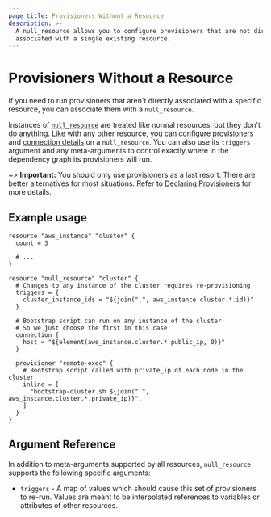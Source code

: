 ```yaml
---
page_title: Provisioners Without a Resource
description: >-
  A null_resource allows you to configure provisioners that are not directly
  associated with a single existing resource.
---
```


# Provisioners Without a Resource

[null]: https://registry.terraform.io/providers/hashicorp/null/latest/docs/resources/resource

If you need to run provisioners that aren't directly associated with a specific
resource, you can associate them with a `null_resource`.

Instances of [`null_resource`][null] are treated like normal resources, but they
don't do anything. Like with any other resource, you can configure
[provisioners](/language/resources/provisioners/syntax) and [connection
details](/language/resources/provisioners/connection) on a `null_resource`. You can also
use its `triggers` argument and any meta-arguments to control exactly where in
the dependency graph its provisioners will run.

~> **Important:** You should only use provisioners as a last resort. There are better alternatives for most situations. Refer to
[Declaring Provisioners](/language/resources/provisioners/syntax) for more details.

## Example usage

```hcl
resource "aws_instance" "cluster" {
  count = 3

  # ...
}

resource "null_resource" "cluster" {
  # Changes to any instance of the cluster requires re-provisioning
  triggers = {
    cluster_instance_ids = "${join(",", aws_instance.cluster.*.id)}"
  }

  # Bootstrap script can run on any instance of the cluster
  # So we just choose the first in this case
  connection {
    host = "${element(aws_instance.cluster.*.public_ip, 0)}"
  }

  provisioner "remote-exec" {
    # Bootstrap script called with private_ip of each node in the cluster
    inline = [
      "bootstrap-cluster.sh ${join(" ", aws_instance.cluster.*.private_ip)}",
    ]
  }
}
```

## Argument Reference

In addition to meta-arguments supported by all resources, `null_resource`
supports the following specific arguments:

- `triggers` - A map of values which should cause this set of provisioners to
  re-run. Values are meant to be interpolated references to variables or
  attributes of other resources.
